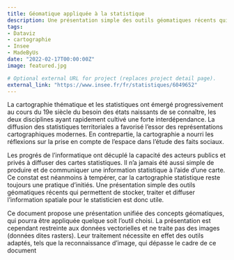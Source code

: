 ```yaml
---
title: Géomatique appliquée à la statistique
description: Une présentation simple des outils géomatiques récents qui permettent de stocker, traiter et diffuser l'information spatiale
tags:
- Dataviz
- cartographie
- Insee
- MadeByUs
date: "2022-02-17T00:00:00Z"
image: featured.jpg

# Optional external URL for project (replaces project detail page).
external_link: "https://www.insee.fr/fr/statistiques/6049652"
---
```


La cartographie thématique et les statistiques ont émergé progressivement au cours du 19e siècle du besoin des états naissants de se connaître, les deux disciplines ayant rapidement cultivé une forte interdépendance. La diffusion des statistiques territoriales a favorisé l'essor des représentations cartographiques modernes. En contrepartie, la cartographie a nourri les réflexions sur la prise en compte de l'espace dans l'étude des faits sociaux.

Les progrés de l'informatique ont décuplé la capacité des acteurs publics et privés à diffuser des cartes statistiques. Il n'a jamais été aussi simple de produire et de communiquer une information statistique à l'aide d'une carte. Ce constat est néanmoins à tempérer, car la cartographie statistique reste toujours une pratique d'initiés. Une présentation simple des outils géomatiques récents qui permettent de stocker, traiter et diffuser l'information spatiale pour le statisticien est donc utile.

Ce document propose une présentation unifiée des concepts géomatiques, qui pourra être appliquée quelque soit l'outil choisi. La présentation est cependant restreinte aux données vectorielles et ne traite pas des images (données dites rasters). Leur traitement nécessite en effet des outils adaptés, tels que la reconnaissance d'image, qui dépasse le cadre de ce document
